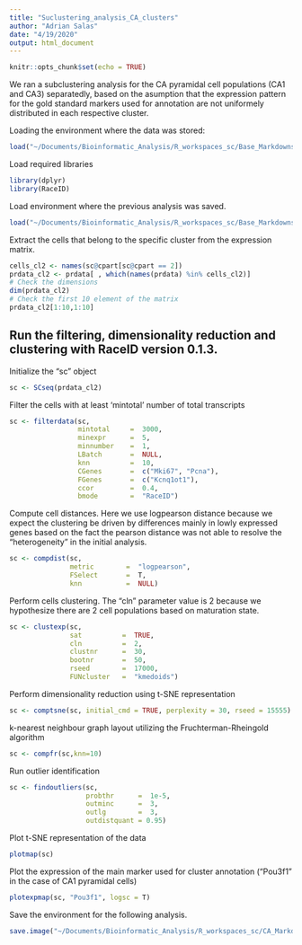```yaml
---
title: "Suclustering_analysis_CA_clusters"
author: "Adrian Salas"
date: "4/19/2020"
output: html_document
---
```


```r
knitr::opts_chunk$set(echo = TRUE)
```

We ran a subclustering analysis for the CA pyramidal cell populations (CA1 and CA3) separatedly, based on the asumption that the expression pattern for the gold standard markers used for annotation are not uniformely distributed in each respective cluster.

Loading the environment where the data was stored:
```r
load("~/Documents/Bioinformatic_Analysis/R_workspaces_sc/Base_Markdowns.RData", verbose = T)
```

Load required libraries
```r
library(dplyr)
library(RaceID)
```

Load environment where the previous analysis was saved.
```r
load("~/Documents/Bioinformatic_Analysis/R_workspaces_sc/Base_Markdowns.RData")
```


Extract the cells that belong to the specific cluster from the expression matrix. 
```r
cells_cl2 <- names(sc@cpart[sc@cpart == 2])
prdata_cl2 <- prdata[ , which(names(prdata) %in% cells_cl2)] 
# Check the dimensions
dim(prdata_cl2)
# Check the first 10 element of the matrix
prdata_cl2[1:10,1:10]
```


## Run the filtering, dimensionality reduction and clustering with **RaceID** version 0.1.3.

Initialize the "sc" object
```r
sc <- SCseq(prdata_cl2)
```


Filter the cells with at least 'mintotal' number of  total transcripts
```r
sc <- filterdata(sc, 
                 mintotal     =  3000, 
                 minexpr      =  5, 
                 minnumber    =  1,
                 LBatch       =  NULL, 
                 knn          =  10, 
                 CGenes       =  c("Mki67", "Pcna"), 
                 FGenes       =  c("Kcnq1ot1"),
                 ccor         =  0.4,
                 bmode        =  "RaceID")
```

Compute cell distances. Here we use logpearson distance because we expect the clustering be driven by differences mainly in lowly expressed genes based on the fact the pearson distance was not able to resolve the "heterogeneity" in the initial analysis. 
```r
sc <- compdist(sc, 
               metric        =  "logpearson", 
               FSelect       =  T, 
               knn           =  NULL)
```

Perform cells clustering. The "cln" parameter value is 2 because we hypothesize there are 2 cell populations based on maturation state.
```r
sc <- clustexp(sc, 
               sat          =  TRUE, 
               cln          =  2, 
               clustnr      =  30,
               bootnr       =  50, 
               rseed        =  17000, 
               FUNcluster   =  "kmedoids")
```

Perform dimensionality reduction using t-SNE representation
```r
sc <- comptsne(sc, initial_cmd = TRUE, perplexity = 30, rseed = 15555)
```

k-nearest neighbour graph layout utilizing the Fruchterman-Rheingold algorithm
```r
sc <- compfr(sc,knn=10)

```

Run outlier identification
```r
sc <- findoutliers(sc, 
                   probthr      =  1e-5, 
                   outminc      =  3, 
                   outlg        =  3,
                   outdistquant = 0.95)
```

Plot t-SNE representation of the data
```r
plotmap(sc)
```

Plot the expression of the main marker used for cluster annotation ("Pou3f1" in the case of CA1 pyramidal cells)
```r
plotexpmap(sc, "Pou3f1", logsc = T)
```

Save the environment for the following analysis.
```r
save.image("~/Documents/Bioinformatic_Analysis/R_workspaces_sc/CA_Markdowns.RData")
```

